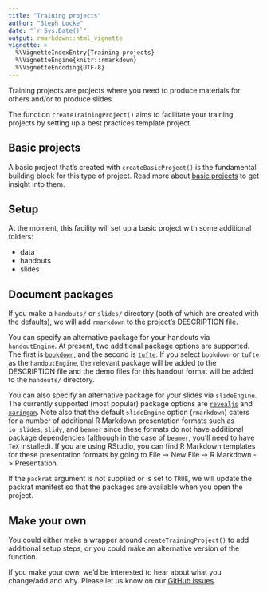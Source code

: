 ```yaml
---
title: "Training projects"
author: "Steph Locke"
date: "`r Sys.Date()`"
output: rmarkdown::html_vignette
vignette: >
  %\VignetteIndexEntry{Training projects}
  %\VignetteEngine{knitr::rmarkdown}
  %\VignetteEncoding{UTF-8}
---
```


Training projects are projects where you need to produce materials for others and/or to produce slides.

The function `createTrainingProject()` aims to facilitate your training projects by setting up a best practices template project.

## Basic projects
A basic project that's created with `createBasicProject()` is the fundamental building block for this type of project. Read more about [basic projects](BasicProjects.html) to get insight into them.

## Setup
At the moment, this facility will set up a basic project with some additional folders:

- data
- handouts
- slides

## Document packages
If you make a `handouts/` or `slides/` directory (both of which are created with the defaults), we will add `rmarkdown` to the project's DESCRIPTION file. 

You can specify an alternative package for your handouts via `handoutEngine`. At present, two additional package options are supported. The first is [`bookdown`](https://cran.r-project.org/package=bookdown), and the second is [`tufte`](https://cran.r-project.org/package=tufte). If you select `bookdown` or `tufte` as the `handoutEngine`, the relevant package will be added to the DESCRIPTION file and the demo files for this handout format will be added to the `handouts/` directory.

You can also specify an alternative package for your slides via `slideEngine`. The currently supported (most popular) package options are [`revealjs`](https://cran.r-project.org/package=revealjs) and [`xaringan`](https://cran.r-project.org/package=xaringan). Note also that the default `slideEngine` option (`rmarkdown`) caters for a number of additional R Markdown presentation formats such as `io_slides`, `slidy`, and `beamer` since these formats do not have additional package dependencies (although in the case of `beamer`, you'll need to have `TeX` installed). If you are using RStudio, you can find R Markdown templates for these presentation formats by going to File -> New File -> R Markdown -> Presentation.

If the `packrat` argument is not supplied or is set to `TRUE`, we will update the packrat manifest so that the packages are available when you open the project.

## Make your own
You could either make a wrapper around `createTrainingProject()` to add additional setup steps, or you could make an alternative version of the function.

If you make your own, we'd be interested to hear about what you change/add and why. Please let us know on our [GitHub Issues](https://github.com/lockedata/starters/issues).
